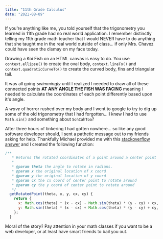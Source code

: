 ```yaml
---
title: "11th Grade Calculus"
date: "2021-08-09"
---
```


If you're anything like me, you told yourself that the trigonometry you learned
in 11th grade had no real world application.  I remember distinctly telling my 11th grade math teacher 
that I would NEVER have to do anything that she taught me in the real world outside of class... 
if only Mrs. Chavez could have seen the dismay on my face today.

Drawing a Koi Fish on an HTML canvas is easy to do.  You use ```context.ellipse()``` to create the
oval body, ```context.lineTo()``` and ```context.quadraticCurveTo()``` to create the curved body, fins and triangular tail.

It was all going *swimmingly* until I realized I needed to draw all of these connected points **AT ANY ANGLE THE FISH WAS FACING** meaning I needed to calculate
the coordinates of each point differently based upon it's angle.

A *wave* of horror rushed over my body and I went to google to try to dig up some of the old trigonometry that I had forgotten...
I knew I had to use ```Math.sin()``` and something about ```SohCahToa```?

After three hours of tinkering I had gotten nowhere... so like any good software developer should, I sent a pathetic message out to my friends asking for help.  Thankfully Michael provided me with this [stackoverflow answer](https://math.stackexchange.com/questions/814950/how-can-i-rotate-a-coordinate-around-a-circle) 
and I created the following function:

```javascript
/**
   * Returns the rotated coordinates of a point around a center point
   *
   * @param theta the angle to rotate in radians.
   * @param x the original location of x coord
   * @param y the original location of y coord
   * @param cx the cx coord of center point to rotate around
   * @param cy the y coord of center point to rotate around
   */
  getRotatedPoint(theta, x, y, cx, cy) {
    return {
      x: Math.cos(theta) * (x - cx) - Math.sin(theta) * (y - cy) + cx,
      y: Math.sin(theta) * (x - cx) + Math.cos(theta) * (y - cy) + cy,
    };
  }
```

Moral of the story? Pay attention in your math classes if you want to be a web developer, or at least have smart friends to bail you out.
